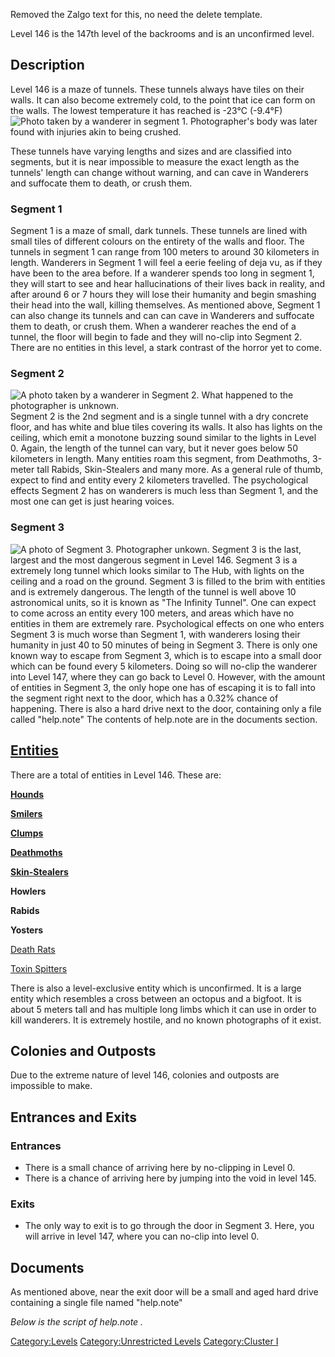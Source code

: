 Removed the Zalgo text for this, no need the delete template.

Level 146 is the 147th level of the backrooms and is an unconfirmed level.

{{Class 5}}


==Description==
Level 146 is a maze of tunnels. These tunnels always have tiles on their walls. It can also become extremely cold, to the point that ice can form on the walls. The lowest temperature it has reached is -23°C  (-9.4°F)
[[File:Backrooms.146.v2.png|thumb|Photo taken by a wanderer in segment 1.  Photographer's body was later found with injuries akin to being crushed.]]


These tunnels have varying lengths and sizes and are classified into segments, but it is near impossible to measure the exact length as the tunnels' length can change without warning, and can cave in Wanderers and suffocate them to death, or crush them. 

===Segment 1===
Segment 1 is a maze of small, dark tunnels. These tunnels are lined with small tiles of different colours on the entirety of the walls and floor. The tunnels in segment 1 can range from 100 meters to around 30 kilometers in length. Wanderers in Segment 1 will feel a eerie feeling of deja vu, as if they have been to the area before. If a wanderer spends too long in segment 1, they will start to see and hear hallucinations of their lives back in reality, and after around 6 or 7 hours they will lose their humanity and begin smashing their head into the wall, killing themselves. As mentioned above, Segment 1 can also change its tunnels and can can cave in Wanderers and suffocate them to death, or crush them. When a wanderer reaches the end of a tunnel, the floor will begin to fade and they will no-clip into Segment 2. There are no entities in this level, a stark contrast of the horror yet to come.

===Segment 2===
[[File:Segment 2.webp|thumb|A photo taken by a wanderer in Segment 2. What happened to the photographer is unknown.]]
Segment 2 is the 2nd segment and is a single tunnel with a dry concrete floor, and has white and blue tiles covering its walls. It also has lights on the ceiling, which emit a monotone buzzing sound similar to the lights in Level 0. Again, the length of the tunnel can vary, but it never goes below 50 kilometers in length. Many entities roam this segment, from Deathmoths, 3-meter tall Rabids,  Skin-Stealers and many more. As a general rule of thumb, expect to find and entity every 2 kilometers travelled. The psychological effects Segment 2 has on wanderers is much less than Segment 1, and the most one can get is just hearing voices.

=== Segment 3 ===
[[File:Tunnelseg3146.jpg|thumb|A photo of Segment 3. Photographer unkown.]]
Segment 3 is the last, largest and the most dangerous segment in Level 146. Segment 3 is a extremely long tunnel which looks similar to The Hub, with lights on the ceiling and a road on the ground. Segment 3 is filled to the brim with entities and is extremely dangerous. The length of the tunnel is well above 10 astronomical units, so it is known as "The Infinity Tunnel". One can expect to come across an entity every 100 meters, and areas which have no entities in them are extremely rare. Psychological effects on one who enters Segment 3 is much worse than Segment 1, with wanderers losing their humanity in just 40 to 50 minutes of being in Segment 3. There is only one known way to escape from Segment 3, which is to escape into a small door which can be found every 5 kilometers. Doing so will no-clip the wanderer into Level 147, where they can go back to Level 0. However, with the amount of entities in Segment 3, the only hope one has of escaping it is to fall into the segment right next to the door, which has a 0.32% chance of happening. There is also a hard drive next to the door, containing only a file called "help.note" The contents of help.note are in the documents section.

== [[Entities]] ==
There are a total of entities in Level 146. These are:

[[Hound|'''Hounds''']]

[[Smiler|'''Smilers''']]

'''[[Clumps]]'''

'''[[Death Moths|Deathmoths]]'''

[[Skin Stealer|'''Skin-Stealers''']]

'''Howlers'''

'''Rabids'''

'''Yosters'''

[[Death Rats]]

[[Toxin Spitters]]

There is also a level-exclusive entity which is unconfirmed. It is a large entity which resembles a cross between an octopus and a bigfoot. It is about 5 meters tall and has multiple long limbs which it can use in order to kill wanderers. It is extremely hostile, and no known photographs of it exist.

== Colonies and Outposts ==
Due to the extreme nature of level 146, colonies and outposts are impossible to make.

== Entrances and Exits ==

=== Entrances ===

* There is a small chance of arriving here by no-clipping in Level 0.
* There is a chance of arriving here by jumping into the void in level 145.

=== Exits ===

* The only way to exit is to go through the door in Segment 3. Here, you will arrive in level 147, where you can no-clip into level 0.

== Documents ==
As mentioned above, near the exit door will be a small and aged hard drive containing a single file named "help.note"


''Below is the script of help.note .''

{{Redirect|Prev=145|Next=147}}
[[Category:Levels]]
[[Category:Unrestricted Levels]]
[[Category:Cluster I]]
